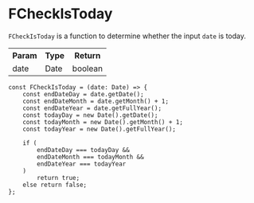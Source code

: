 
<Meta title="FUI-Complib/FUNCTIONS/FCheckIsToday" />

# FCheckIsToday

`FCheckIsToday` is a function to determine whether the input `date` is today.

<div>
	<table>
		<tbody>
			<tr>
				<th>Param</th>
				<th>Type</th>
				<th>Return</th>
			</tr>
			<tr>
				<td>date</td>
				<td>Date</td>
				<td>boolean</td>
			</tr>
		</tbody>
	</table>
</div>

    const FCheckIsToday = (date: Date) => {
        const endDateDay = date.getDate();
        const endDateMonth = date.getMonth() + 1;
        const endDateYear = date.getFullYear();
        const todayDay = new Date().getDate();
        const todayMonth = new Date().getMonth() + 1;
        const todayYear = new Date().getFullYear();

        if (
            endDateDay === todayDay &&
            endDateMonth === todayMonth &&
            endDateYear === todayYear
        )
            return true;
        else return false;
    };
